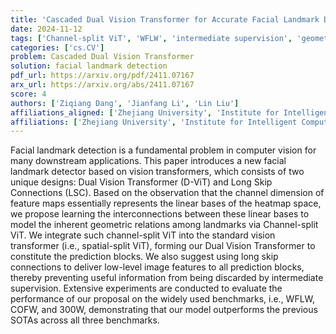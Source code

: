 ```yaml
---
title: 'Cascaded Dual Vision Transformer for Accurate Facial Landmark Detection'
date: 2024-11-12
tags: ['Channel-split ViT', 'WFLW', 'intermediate supervision', 'geometric relations', 'vision transformers', 'computer vision', 'Long Skip Connections', 'prediction blocks', 'performance evaluation', 'benchmarks', 'COFW', '300W', 'spatial-split ViT', 'heatmap space', 'low-level image features', 'facial landmark detection', 'Dual Vision Transformer']
categories: ['cs.CV']
problem: Cascaded Dual Vision Transformer
solution: facial landmark detection
pdf_url: https://arxiv.org/pdf/2411.07167
arx_url: https://arxiv.org/abs/2411.07167
score: 4
authors: ['Ziqiang Dang', 'Jianfang Li', 'Lin Liu']
affiliations_aligned: ['Zhejiang University', 'Institute for Intelligent Computing, Alibaba Group', 'Institute for Intelligent Computing, Alibaba Group']
affiliations: ['Zhejiang University', 'Institute for Intelligent Computing, Alibaba Group']
---
```



Facial landmark detection is a fundamental problem in computer vision for many downstream applications. This paper introduces a new facial landmark detector based on vision transformers, which consists of two unique designs: Dual Vision Transformer (D-ViT) and Long Skip Connections (LSC). Based on the observation that the channel dimension of feature maps essentially represents the linear bases of the heatmap space, we propose learning the interconnections between these linear bases to model the inherent geometric relations among landmarks via Channel-split ViT. We integrate such channel-split ViT into the standard vision transformer (i.e., spatial-split ViT), forming our Dual Vision Transformer to constitute the prediction blocks. We also suggest using long skip connections to deliver low-level image features to all prediction blocks, thereby preventing useful information from being discarded by intermediate supervision. Extensive experiments are conducted to evaluate the performance of our proposal on the widely used benchmarks, i.e., WFLW, COFW, and 300W, demonstrating that our model outperforms the previous SOTAs across all three benchmarks.